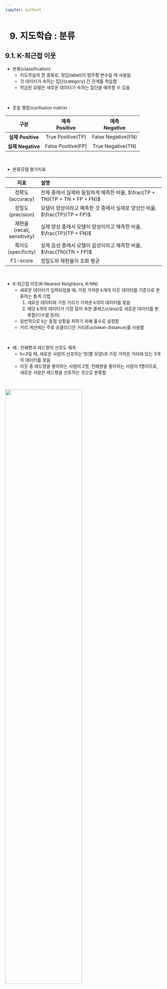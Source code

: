 ```yaml
---
jupyter: python3
---
```


<h1>9. 지도학습 : 분류</h1>

## 9.1. K-최근접 이웃
+ 분류(classification)
  + 지도학습의 한 종류로, 정답(label)이 범주형 변수일 때 사용됨
  + 각 데이터가 속하는 집단(category) 간 관계를 학습함
  + 학습된 모델은 새로운 데이터가 속하는 집단을 예측할 수 있음

<br>

+ 혼동 행렬(confusion matrix)

|구분|예측 <br>Positive|예측 <br>Negative|
|:------:|:------:|:------:|
|**실제 Positive**|True Positive(TP)|False Negative(FN)|
|**실제 Negative**|False Positive(FP)|True Negative(TN)|

<br>

+ 분류모델 평가지표

|지표|설명|
|:------:|:------------------------------|
|정확도(accuracy)|전체 중에서 실제와 동일하게 예측한 비율, $\frac{TP + TN}{TP + TN + FP + FN}$|
|정밀도(precision)|모델이 양성이라고 예측한 것 중에서 실제로 양성인 비율, $\frac{TP}{TP + FP}$|
|재현율(recall, sensitivity)|실제 양성 중에서 모델이 양성이라고 예측한 비율, $\frac{TP}{TP + FN}$|
|특이도(specificity)|실제 음성 중에서 모델이 음성이라고 예측한 비율, $\frac{TN}{TN + FP}$|
|F1-score|정밀도와 재현율의 조화 평균|

<br>

+ K-최근접 이웃(K-Nearest Neighbors; K-NN)
  + 새로운 데이터가 입력되었을 때, 가장 가까운 k개의 이웃 데이터를 기준으로 분류하는 통계 기법
    1. 새로운 데이터와 가장 거리가 가까운 k개의 데이터를 찾음
    2. 해당 k개의 데이터가 가장 많이 속한 클래스(class)로 새로운 데이터를 분류함(다수결 원리)
  + 일반적으로 k는 동점 상황을 피하기 위해 홀수로 설정함
  + 거리 계산에는 주로 유클리디안 거리(Euclidean distance)를 사용함

<br>

+ 예 : 천혜향과 레드향의 선호도 예측
  + k=3일 때, 새로운 사람의 선호하는 맛(별 모양)과 가장 가까운 거리에 있는 3개의 데이터를 찾음
  + 이웃 중 레드향을 좋아하는 사람이 2명, 천혜향을 좋아하는 사람이 1명이므로, 새로운 사람은 레드향을 선호하는 것으로 분류함

<br>
 
![](./images/fig3-9.jpg){width=70%}

<br>

+ k 값
  + K-NN 알고리즘은 탐색할 이웃의 개수(k)에 따라 분류 결과가 달라질 수 있음
    + k가 너무 크면, 데이터의 세세한 패턴을 반영하지 못해 과소적합 발생
    + k가 너무 작으면, 개별 데이터에 민감하게 반응하여 과대적합 발생
  + 일반적으로 최적의 k 값은 교차검증을 통해 모형 성능이 가장 좋은 k 값으로 결정함

<br>

+ 최적의 k 값 선택(하이퍼파라미터 튜닝; hyperparameter tunning)
  1. 교차검증(cross-validation) 수행
     + 데이터를 여러 조각(fold)으로 나누고, 각 조각을 번갈아가며 검증 데이터(test data)로 사용
     + 각 반복에서 모델 평가지표(정확도, F1-score, 정밀도, 재현도 등)를 계산
     + 보통 각 반복에서 산출한 모델 평가지표의 평균 값을 모델 성능의 추정값으로 사용
  3. 여러 이웃 수 k 값에 대해 교차검증을 반복 수행하여 각 k 값별로 모델 성능의 추정값을 계산
  4. 모델 성능이 가장 좋은 k 값을 최적의 값으로 선택

<br>

![](./images/fig3-10.png)

<br>

+ 표준화 작업
  + K-NN 알고리즘은 거리를 기반으로 하기 때문에, 데이터의 단위나 크기 차이가 크면 특정 특성(feature)이 크게 영향을 미쳐 엉뚱한 결과가 나올 수 있음
  + 따라서 모든 특성이 비슷한 스케일(scale)로 반영되도록 표준화 작업이 필수적임
  + 대표적인 표준화 방법은 다음과 같음
    + z-점수 표준화 : 평균이 0, 표준편차가 1이 되도록 변환하는 방법, $x' = \frac{x-\mu}{\sigma}$
    + 최대-최소 표준화 : 데이터의 0~1 범위로 변환하는 방법, $x' = \frac{x-min(x)}{max(x)-min(x)}$

<br>

<br>

## 9.2. (실습) 인기 영화 분류
+ \[데이터\] 캐글에서 제공하는 영화 데이터
  + 총 4,775개의 관측값과 27개의 변수로 구성됨
  + \[실습파일\] [chap11_movie_genre_final.csv](./chap11_movie_genre_final.csv)

<br>

```python
## (1) 데이터 확인 및 전처리
```

```python
# 라이브러리 불러오기
import numpy as np
import pandas as pd 
import matplotlib.pyplot as plt
import seaborn as sns
```

```python
#| scrolled: true
# 데이터 불러오기
df = pd.read_csv('./data/chap11_movie_genre_final.csv')
df.head(2)
```

```python
#| colab: {base_uri: https://localhost:8080/}
# 데이터 정보
df.info()
```

```python
# 데이터 전처리 : 결측값 확인
# 영화 장르를 특성(feature)으로 사용할 예정이므로,
# director, cast 변수에 존재하는 결측값은 별도로 처리하지 않음
df.isna().sum()
```

<br>

```python
## (2) 데이터 탐색
```

```python
#| colab: {base_uri: https://localhost:8080/, height: 639}
# target 변수에 따른 영화 수
plt.figure(figsize=(5, 3))
plt.title('Distribution of Target')
sns.histplot(df['target'], bins=10, kde=True)
plt.show()
```

```python
#| colab: {base_uri: https://localhost:8080/, height: 639}
# 영화 평균 평점 분포
plt.figure(figsize=(5, 3))
plt.title("Distribution of Average Movie Rating")
sns.histplot(df['vote_average'], bins=20, kde=True)
plt.show()
```

```python
# 데이터 집계 : 장르별 영화 수 (오름차순 정렬)
genre_count = df.loc[:, 'Action':'TVMovie'].sum()
genre_count.sort_values(inplace=True)
genre_count
```

```python
#| colab: {base_uri: https://localhost:8080/}
# 장르별 영화 수
# 가장 많은 영화 장르는 드라마이고, 다음으로는 코미디, 스릴러, 액션 등의 순임
plt.figure(figsize=(5, 5))
plt.barh(genre_count.index, genre_count, color=sns.color_palette('hls',20))
plt.show()
```

```python
#| colab: {base_uri: https://localhost:8080/}
# 상위 4개 장르에서 평균 평점 6.5 이상인 영화 수
# 드라마 장르의 53.0%가 평균 평점이 6.5 이상으로 나타나므로,
# 드라마 장르는 많이 제작되고 대중적 인기도 높다는 것을 알 수 있음
top_genres = ['Drama', 'Comedy', 'Thriller', 'Action']
min_avg_rating = 6.5
for genre in top_genres:
    mask = (df[genre] == 1) & (df['vote_average']>=min_avg_rating)
    total = genre_count[genre]
    above_count = len(df[mask])
    percent = above_count/total*100
    print(f'{genre} : {total}편 중 평균 평점 {min_avg_rating} 이상 {above_count}편 ({percent:.1f}%)')
```

<br>

```python
## (3) K-NN을 이용한 분류
```

```python
# 훈련 데이터와 평가 데이터로 분할 (8:2 비율)
# stratify=y 옵션 설정
# → 분류 문제에서 각 클래스(calss)가 훈련 데이터와 평가 데이터에 비슷한 비율로 포함되도록 함
#   클래스 불균형 문제를 완화하고 모델 성능을 안정적으로 평가하기 위함
X = df[['Action', 'Adventure', 'Fantasy', 'ScienceFiction', 'Crime', 'Drama', 'Thriller',
        'Animation', 'Family', 'Western', 'Comedy', 'Romance', 'Horror', 'Mystery',
        'History', 'War', 'Music', 'Documentary', 'Foreign', 'TVMovie']]
y = df['target']

from sklearn.model_selection import train_test_split
X_train, X_test, y_train, y_test = train_test_split(X, y, test_size=0.2, random_state=42, stratify=y)
```

```python
#| colab: {base_uri: https://localhost:8080/}
#| scrolled: true
# 최적의 k 값 선택
# cv : 교차검증 폴드(fold) 수 (기본값 5)
from sklearn.neighbors import KNeighborsClassifier
from sklearn.model_selection import cross_val_score

k_range = range(1, 21, 2)
k_scores = []

for k in k_range:
    knn = KNeighborsClassifier(n_neighbors=k)
    scores = cross_val_score(knn, X_train, y_train, cv=2, scoring='accuracy')
    k_scores.append(scores.mean())
    print(f'k={k}일 때 정확도 : {scores.mean():.3f}')
```

```python
# 모델 성능이 가장 좋은 k 값 선택
best_k = k_range[k_scores.index(max(k_scores))]
print(f"최적의 k 값은 {best_k}이며, 평균 정확도는 {max(k_scores):.3f}")
```

```python
#| colab: {base_uri: https://localhost:8080/}
# K-NN 분류모델 생성 및 학습
knn = KNeighborsClassifier(n_neighbors=best_k)
knn.fit(X_train, y_train)

# 분류모델 평가 : 정확도
from sklearn.metrics import accuracy_score, precision_score, recall_score
y_pred = knn.predict(X_test)
accuracy = accuracy_score(y_test, y_pred)
precision = precision_score(y_test, y_pred, average='weighted', zero_division=0)
recall = recall_score(y_test, y_pred, average='weighted', zero_division=0)

print(f"정확도 : {accuracy:.3f}")
print(f"정밀도 : {precision:.3f}")
print(f"재현율 : {recall:.3f}")
```

```python
#| colab: {base_uri: https://localhost:8080/}
# Action, Thriller 장르일 때, target 예측
newdata = pd.DataFrame([[1,0,0,0,0,1,0,0,0,0,0,0,0,0,0,0,0,0,0,0]], columns=X_train.columns)
y_pred = knn.predict(newdata)
print(f'Action, Thriller 장르일 때, target 예측값 : {y_pred[0]:.0f}')
```

<br>

##### **결과 및 시사점**
+ 정확도는 44.3%로, 전체 영화 중 약 절반 이하만 정답 클래스를 올바르게 분류함
+ 정밀도는 38.5%로, 재현율은 44.3%로, 전체 클래스에 대한 평균적인 분류 성능이 낮은 편임
+ 세 지표가 모두 낮게 나타났으며, 이는 입력 데이터로 사용한 장르 정보만으로는 target을 효과적으로 구분하기 어려운 것으로 판단됨
+ 또한 클래스 불균형이 존재하여, 일부 클래스는 모델이 거의 예측하지 못했을 가능성도 있음
+ 따라서 모델 성능 개선을 위해 감독, 배우, 개봉 연도 등의 추가적인 특성을 포함할 필요가 있음

<br>

## 9.3. (실습) 농구선수 분류
+ \[데이터\] 농구선수 데이터
  + 총 1,340개의 관측값과 6개의 변수로 구성됨
  + Target 변수는 선수의 경력이 5년 이상이면 1, 5년 미만이면 0을 나타냄
  + \[실습파일\] [chap11_basketball_final.csv](./chap11_basketball_final.csv)

<br>

> **선수의 기량을 보고 5년 이상 경력을 가졌는지 예측할 수 있을까?**
 
<br>

```python
## (1) 데이터 확인 및 전처리
```

```python
#| colab: {base_uri: https://localhost:8080/, height: 206}
# 데이터 불러오기
df = pd.read_csv('./data/chap11_basketball_final.csv')
df.head()
```

```python
#| colab: {base_uri: https://localhost:8080/}
# 데이터 정보
df.info()
```

```python
# 데이터 전처리 : 결측값 확인
df.isna().sum()
```

<br>

```python
## (2) 데이터 탐색
```

```python
#| colab: {base_uri: https://localhost:8080/, height: 425}
# 5년 이상 경력 여부에 따른 선수 분포
plt.figure(figsize=(5, 3))
plt.title('Distribution of Experience')
sns.countplot(x=df['Target'])
plt.xlabel('')
plt.xticks([0, 1], ['under 5 years', '5 years or more'])
plt.show()
```

```python
#| colab: {base_uri: https://localhost:8080/}
# 5년 이상 경력 여부에 따른 평균 농구 기술
df_mean = df.groupby('Target').mean()
```

```python
#| scrolled: true
# 5년 이상 경력 여부에 따른 평균 농구 기술 비교
# 경기 기여도가 높은 기술(리바운드, 어시스트, 스틸, 블록)은 경력이 5년 이상인 선수가 더 뛰었났음
# 하지만 턴오버 횟수도 경력이 5년 이상인 선수가 더 많은 것으로 나타남
plt.figure(figsize=(8, 3))
sns.heatmap(df_mean, annot=True, cmap='Oranges', square=True)
plt.ylabel('Experience')
plt.yticks([0.5, 1.5], ['under \n5 years', '5 years\n or more'], rotation=0)
plt.show()
```

<br>

```python
## (3) K-NN을 이용한 분류
```

```python
# 훈련 데이터와 평가 데이터로 분할 (8:2 비율)
X = df[['Rebounds','Assists','Steals','Blocks','Turnovers']]
y = df['Target']

from sklearn.model_selection import train_test_split
X_train, X_test, y_train, y_test = train_test_split(X, y, test_size=0.2, random_state=42)
```

```python
#| colab: {base_uri: https://localhost:8080/}
# 최적의 k 값 선택
from sklearn.neighbors import KNeighborsClassifier
from sklearn.model_selection import cross_val_score

k_range = range(1, 21, 2)
k_scores = []

for k in k_range:
    knn = KNeighborsClassifier(n_neighbors=k)
    scores = cross_val_score(knn, X_train, y_train, cv=2, scoring='accuracy')
    k_scores.append(scores.mean())
    print(f'k={k}일 때 정확도 : {scores.mean():.3f}')
```

```python
#| colab: {base_uri: https://localhost:8080/}
# 모델 성능이 가장 좋은 k 값 선택
best_k = k_range[k_scores.index(max(k_scores))]
print(f"최적의 k 값은 {best_k}이며, 평균 정확도는 {max(k_scores):.3f}")
```

```python
# K-NN 분류모델 생성 및 학습
knn = KNeighborsClassifier(n_neighbors=best_k)
knn.fit(X_train, y_train)

# 분류모델 평가 : 정확도
from sklearn.metrics import accuracy_score, precision_score, recall_score
y_pred = knn.predict(X_test)
accuracy = accuracy_score(y_test, y_pred)
precision = precision_score(y_test, y_pred)
recall = recall_score(y_test, y_pred)

print(f"정확도 : {accuracy:.3f}")
print(f"정밀도 : {precision:.3f}")
print(f"재현율 : {recall:.3f}")
```

```python
# Rebounds 3회, Assists 3회, Steals 2회, Blocks 2회, Turnovers 4회일 때,
# 5년 이상 경력 여부 예측
newdata = pd.DataFrame([[3, 3, 2, 2, 4]], columns=X_train.columns)
y_pred = knn.predict(newdata)
y_pred = pd.Series(y_pred).map({0: 'under 5 years', 1: '5 years and over'})
print(f'Rebounds 3회, Assists 3회, Steals 2회, Blocks 2회, Turnovers 4회일 때, 예측값 : {y_pred[0]}')
```

<br>

##### **결과 및 시사점**
+ 정확도는 66.4%로, 3명의 중 2명은 경력을 올바르게 분류함
+ 정밀도는 70.3%로, 모델이 경력 5년 이상이라고 예측한 선수 중 약 70%가 실제로 경력이 많았음
+ 재현율은 81.1%로, 실제로 경력 5년 이상인 선수 대부분을 모델이 정확히 분류함
+ 모델 성능은 전반적으로 양호하며, 특히 높은 재현율을 통해 경력이 많은 선수를 잘 포착함
+ 다만 정확도와 정밀도는 개선 여지가 있으며, 이를 위해 득점, 평균 출전 시간, 포지션 등의 추가적인 특성을 고려해볼 수 있음

